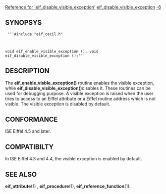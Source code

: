 [[Property:title|Reference for `eif_disable_visible_exception']]
[[Property:link_title|eif_disable_visible_exception]]
[[Property:weight|-6]]
==SYNOPSYS==
<code>
'''#include "eif_cecil.h"

void eif_enable_visible_exception ();
void eif_disable_visible_exception ();'''</code>

==DESCRIPTION==
The '''eif_enable_visble_exception()''' routine enables the visible exception, while '''eif_disable_visible_exception()'''disables it. These routines can be used for debugging purpose. A visible exception is raised when the user tries to access to an Eiffel attribute or a Eiffel routine address which is not visible. 
The visible exception is disabled by default. 

==CONFORMANCE==
ISE Eiffel 4.5 and later. 
==COMPATIBILTY==
In ISE Eiffel 4.3 and 4.4, the visible exception is enabled by default. 
==SEE ALSO==
'''eif_attribute'''(1) , '''eif_procedure'''(1), '''eif_reference_function'''(1). 



